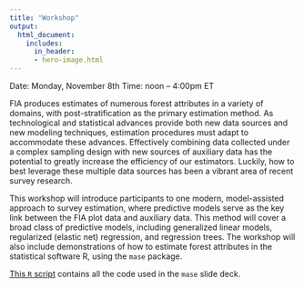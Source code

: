 ```yaml
---
title: "Workshop"
output: 
  html_document:
    includes: 
      in_header: 
      - hero-image.html
---
```




Date: Monday, November 8th
Time: noon -- 4:00pm ET


FIA produces estimates of numerous forest attributes in a variety of domains, with post-stratification as the primary estimation method. As technological and statistical advances provide both new data sources and new modeling techniques, estimation procedures must adapt to accommodate these advances. Effectively combining data collected under a complex sampling design with new sources of auxiliary data has the potential to greatly increase the efficiency of our estimators. Luckily, how to best leverage these multiple data sources has been a vibrant area of recent survey research.

This workshop will introduce participants to one modern, model-assisted approach to survey estimation, where predictive models serve as the key link between the FIA plot data and auxiliary data. This method will cover a broad class of predictive models, including generalized linear models, regularized (elastic net) regression, and regression trees. The workshop will also include demonstrations of how to estimate forest attributes in the statistical software R, using the `mase` package.  


[This `R` script](https://mcconvil.github.io/IMS21_ML_Surveys/mase_R.R) contains all the code used in the `mase` slide deck.
